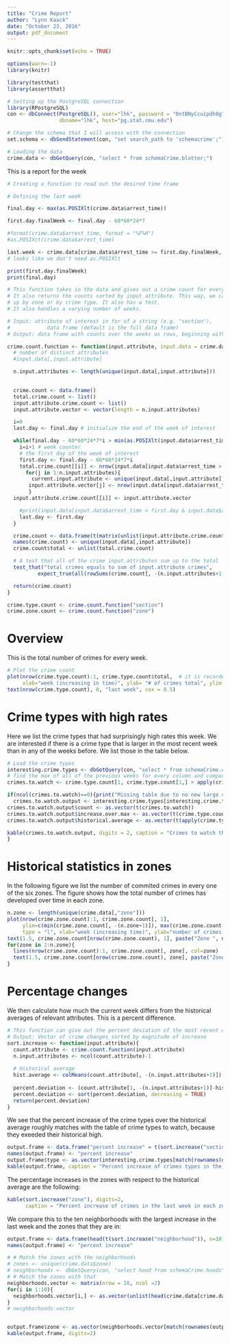 ```yaml
---
title: "Crime Report"
author: "Lynn Kaack"
date: "October 23, 2016"
output: pdf_document
---
```


```r
knitr::opts_chunk$set(echo = TRUE)

options(warn=-1)
library(knitr)

library(testthat)
library(assertthat)

# Setting up the PostgreSQL connection
library(RPostgreSQL)
con <- dbConnect(PostgreSQL(), user="lhk", password = "0ntBNyCcuipdh8g", 
                 dbname="lhk", host="pg.stat.cmu.edu")

# Change the schema that I will access with the connection
set.schema <- dbSendStatement(con, "set search_path to 'schemacrime';")

```


```r
# Loading the data
crime.data <- dbGetQuery(con, "select * from schemaCrime.blotter;")
```

This is a report for the week

```r
# Creating a function to read out the desired time frame

# Defining the last week

final.day <- max(as.POSIXlt(crime.data$arrest_time))

first.day.finalWeek <- final.day - 60*60*24*7

#format(crime.data$arrest_time, format = "%F%H")
#as.POSIXct(crime.data$arrest_time)

last.week <- crime.data[crime.data$arrest_time >= first.day.finalWeek, ]
# looks like we don't need as.POSIXlt

print(first.day.finalWeek)
print(final.day)
```



```r

# This function takes in the data and gives out a crime count for every week.
# It also returns the counts sorted by input attribute. This way, we can easily see if crimes went
# up by zone or by crime type. It also has a test.
# It also handles a varying number of weeks.

# Input: attribute of interest in for of a string (e.g. "section"), 
#            data frame (default is the full data frame)
# Output: data frame with counts over the weeks as rows, beginning with the most recent week

crime.count.function <- function(input.attribute, input.data = crime.data){
  # number of distinct attributes
  #input.data[,input.attribute]

  n.input.attributes <- length(unique(input.data[,input.attribute]))
  

  crime.count <- data.frame()
  total.crime.count <- list()
  input.attribute.crime.count <- list()
  input.attribute.vector <- vector(length = n.input.attributes)

  i=0
  last.day <- final.day # initialize the end of the week of interest

  while(final.day - 60*60*24*7*i > min(as.POSIXlt(input.data$arrest_time))){
    i=i+1 # week counter
    # the first day of the week of interest
    first.day <- final.day - 60*60*24*7*i
    total.crime.count[[i]] <- nrow(input.data[input.data$arrest_time > first.day & input.data$arrest_time <= last.day, ])
      for(j in 1:n.input.attributes){
        current.input.attribute <- unique(input.data[,input.attribute])[j]
       input.attribute.vector[j] <- nrow(input.data[input.data$arrest_time > first.day & input.data$arrest_time <= last.day & input.data[,input.attribute] == current.input.attribute, ])
       }
  input.attribute.crime.count[[i]] <- input.attribute.vector

    #print(input.data[input.data$arrest_time > first.day & input.data$arrest_time < last.day, 1])
    last.day <- first.day
  }

  crime.count <- data.frame(t(matrix(unlist(input.attribute.crime.count), nrow = n.input.attributes)))
  names(crime.count) <- unique(input.data[,input.attribute])
  crime.count$total <- unlist(total.crime.count)

  # A test that all of the crime input.attributes sum up to the total
  test_that("total crimes equals to sum of input.attribute crimes",
          expect_true(all(rowSums(crime.count[, -(n.input.attributes+1)])==crime.count$total)))

  return(crime.count)
}

crime.type.count <- crime.count.function("section")
crime.zone.count <- crime.count.function("zone")

```

# Overview

This is the total number of crimes for every week.

```r
# Plot the crime count
plot(nrow(crime.type.count):1, crime.type.count$total,  # it is recorded backwards
     xlab="week (increasing in time)", ylab= "# of crimes total", ylim = c(0, max(crime.type.count$total))) 
text(nrow(crime.type.count), 0, "last week", cex = 0.5)
```


# Crime types with high rates

Here we list the crime types that had surprisingly high rates this week. We are interested if there is a crime type that is larger in the most recent week than in any of the weeks before. We list those in the table below. 

```r
# Load the crime types
interesting.crime.types <- dbGetQuery(con, "select * from schemaCrime.crime_types")
# find the max of all of the previous weeks for every column and compare it to the most recent week
crimes.to.watch <- crime.type.count[1, crime.type.count[1,] > apply(crime.type.count[-1,],2,max)]

if(ncol(crimes.to.watch)==0){print("Missing table due to no new large crime counts")}else{
  crimes.to.watch.output <- interesting.crime.types[interesting.crime.types$section %in% names(crimes.to.watch),]
crimes.to.watch.output$count <- as.vector(t(crimes.to.watch))
crimes.to.watch.output$increase.over.max <- as.vector(t(crime.type.count[1, names(crimes.to.watch)] - apply(crime.type.count[-1,names(crimes.to.watch)],2,max)))
crimes.to.watch.output$historical.average <- as.vector(t(apply(crime.type.count[-1,names(crimes.to.watch)],2,mean)))

kable(crimes.to.watch.output, digits = 2, caption = "Crimes to watch this week", row.names = 0)
}

```

# Historical statistics in zones

In the following figure we list the number of commited crimes in every one of the six zones. The figure shows how the total number of crimes has developed over time in each zone. 

```r
n.zone <- length(unique(crime.data[,"zone"]))
plot(nrow(crime.zone.count):1, crime.zone.count[, 1], 
     ylim=c(min(crime.zone.count[, -(n.zone+1)]), max(crime.zone.count[, -(n.zone+1)])),
     type = "l", xlab="week (increasing time)", ylab="number of crimes in zone")
text(1.5, crime.zone.count[nrow(crime.zone.count), 1], paste("Zone ", names(crime.zone.count)[1]), cex=0.7)
for(zone in 2:n.zone){
  lines(nrow(crime.zone.count):1, crime.zone.count[, zone], col=zone)
  text(1.5, crime.zone.count[nrow(crime.zone.count), zone], paste("Zone ", names(crime.zone.count)[zone]), cex=0.7)
}

```

# Percentage changes

We then calculate how much the current week differs from the historical averages of relevant attributes. This is a percent difference.

```r
# This function can give out the percent deviation of the most recent week with the historical average crime rate. It again takes an attribute like "zone" as an input.
# Output: Vector of crime changes sorted by magnitude of increase
sort.increase <- function(input.attribute){
  count.attribute <- crime.count.function(input.attribute)
  n.input.attributes <- ncol(count.attribute)-1
   
  # Historical average
  hist.average <- colMeans(count.attribute[, -(n.input.attributes+1)])
  
  percent.deviation <- (count.attribute[1, -(n.input.attributes+1)]-hist.average)/hist.average*100
  percent.deviation <- sort(percent.deviation, decreasing = TRUE)
  return(percent.deviation)
}

```

We see that the percent increase of the crime types over the historical average roughly matches with the table of crime types to watch, because they exeeded their historical high.

```r
output.frame <- data.frame("percent increase" = t(sort.increase("section")))
names(output.frame) <- "percent increase"
output.frame$type <- as.vector(interesting.crime.types[match(rownames(output.frame), interesting.crime.types$section),"description"])
kable(output.frame, caption = "Percent increase of crimes types in the last week")
```

The percentage increases in the zones with respect to the historical average are the following:

```r
kable(sort.increase("zone"), digits=2,
      caption = "Percent increase of crimes in the last week in each zone")
```

We compare this to the ten neighborhoods with the largest increase in the last week and the zones that they are in:

```r

output.frame <- data.frame(head(t(sort.increase("neighborhood")), n=10))
names(output.frame) <- "percent increase"

# # Match the zones with the neighborhoods
# zones <- unique(crime.data$zone)
# neighborhoods <- dbGetQuery(con, "select hood from schemaCrime.hoods")
# # Match the zones with that
neighborhoods.vector <- matrix(nrow = 10, ncol =2)
for(i in 1:10){
  neighborhoods.vector[i,] <- as.vector(unlist(head(crime.data[crime.data$neighborhood==rownames(output.frame)[i], c("neighborhood", "zone")], n=1)))
}
# neighborhoods.vector


output.frame$zone <- as.vector(neighborhoods.vector[match(rownames(output.frame), neighborhoods.vector[,1]), 2])
kable(output.frame, digits=2)

```